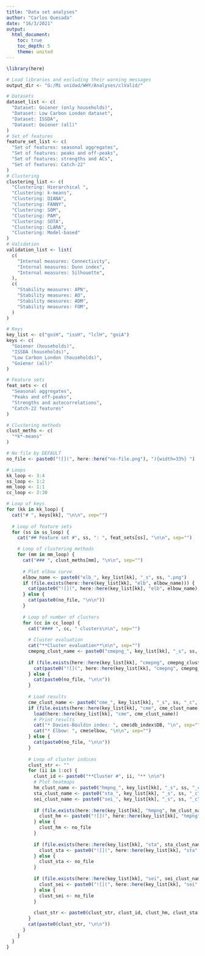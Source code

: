 ```yaml
---
title: "Data set analyses"
author: "Carlos Quesada"
date: "16/3/2021"
output:
  html_document: 
    toc: true
    toc_depth: 5
    theme: united
---
```


```r
\library(here)

# Load libraries and excluding their warning messages
output_dir <- "G:/Mi unidad/WHY/Analyses/clValid/"

# Datasets
dataset_list <- c(
  "Dataset: Goiener (only households)",
  "Dataset: Low Carbon London dataset",
  "Dataset: ISSDA",
  "Dataset: Goiener (all)"
)
# Set of features
feature_set_list <- c(
  "Set of features: seasonal aggregates",
  "Set of features: peaks and off-peaks",
  "Set of features: strengths and ACs",
  "Set of features: Catch-22"
)
# Clustering
clustering_list <- c(
  "Clustering: Hierarchical ",
  "Clustering: k-means",
  "Clustering: DIANA",
  "Clustering: FANNY",
  "Clustering: SOM",
  "Clustering: PAM",
  "Clustering: SOTA",
  "Clustering: CLARA",
  "Clustering: Model-based"
)
# Validation
validation_list <- list(
  c(
    "Internal measures: Connectivity",
    "Internal measures: Dunn index",
    "Internal measures: Silhouette",
  ),
  c(
    "Stability measures: APN",
    "Stability measures: AD",
    "Stability measures: ADM",
    "Stability measures: FOM",
  )
)
```


```r


# Keys
key_list <- c("goiH", "issH", "lclH", "goiA")
keys <- c(
  "Goiener (households)",
  "ISSDA (households)",
  "Low Carbon London (households)",
  "Goiener (all)"
)

# Feature sets
feat_sets <- c(
  "Seasonal aggregates",
  "Peaks and off-peaks",
  "Strengths and autocorrelations",
  "Catch-22 features"
)

# Clustering methods
clust_meths <- c(
  "*k*-means"
)

# No file by DEFAULT
no_file <- paste0("![](", here::here("no-file.png"), "){width=33%} ")

# Loops
kk_loop <- 3:4
ss_loop <- 1:2
mm_loop <- 1:1
cc_loop <- 2:30

# Loop of keys
for (kk in kk_loop) {
  cat("# ", keys[kk], "\n\n", sep="")
  
  # Loop of feature sets
  for (ss in ss_loop) {
    cat("## Feature set #", ss, ": ", feat_sets[ss], "\n\n", sep="")

    # Loop of clustering methods
    for (mm in mm_loop) {
      cat("### ", clust_meths[mm], "\n\n", sep="")
      
      # Plot elbow curve
      elbow_name <- paste0("elb_", key_list[kk], "_s", ss, ".png")
      if (file.exists(here::here(key_list[kk], "elb", elbow_name))) {
        cat(paste0("![](", here::here(key_list[kk], "elb", elbow_name), "){width=100%} \n\n"))
      } else {
        cat(paste0(no_file, "\n\n"))
      }
      
      # Loop of number of clusters
      for (cc in cc_loop) {
        cat("#### ", cc, " clusters\n\n", sep="")
        
        # Cluster evaluation
        cat("**Cluster evaluation**\n\n", sep="")
        cmepng_clust_name <- paste0("cmepng_", key_list[kk], "_s", ss, "_c", cc, ".png")
        
        if (file.exists(here::here(key_list[kk], "cmepng", cmepng_clust_name))) {
          cat(paste0("![](", here::here(key_list[kk], "cmepng", cmepng_clust_name), "){width=100%} \n\n"))
        } else {
          cat(paste0(no_file, "\n\n"))
        }
        
        # Load results
        cme_clust_name <- paste0("cme_", key_list[kk], "_s", ss, "_c", cc, ".RData")
        if (file.exists(here::here(key_list[kk], "cme", cme_clust_name))) {
          load(here::here(key_list[kk], "cme", cme_clust_name))
          # Print results
          cat("* Davies-Bouldin index: ", cme$db_index$DB, "\n", sep="")
          cat("* Elbow: ", cme$elbow, "\n\n", sep="")
        } else {
          cat(paste0(no_file, "\n\n"))
        }
        
        # Loop of cluster indices
        clust_str <- ""
        for (ii in 1:cc) {
          clust_id <- paste0("**Cluster #", ii, "** \n\n")
          # Plot heatmaps
          hm_clust_name <- paste0("hmpng_", key_list[kk], "_s", ss, "_c", cc, "-", ii, ".png")
          sta_clust_name <- paste0("sta_", key_list[kk], "_s", ss, "_c", cc, "-", ii, ".png")
          sei_clust_name <- paste0("sei_", key_list[kk], "_s", ss, "_c", cc, "-", ii, ".png")
          
          if (file.exists(here::here(key_list[kk], "hmpng", hm_clust_name))) {
            clust_hm <- paste0("![](", here::here(key_list[kk], "hmpng", hm_clust_name), "){width=33%} ")
          } else {
            clust_hm <- no_file
          }
          
          if (file.exists(here::here(key_list[kk], "sta", sta_clust_name))) {
            clust_sta <- paste0("![](", here::here(key_list[kk], "sta", sta_clust_name), "){width=33%} ")
          } else {
            clust_sta <- no_file
          }
          
          if (file.exists(here::here(key_list[kk], "sei", sei_clust_name))) {
            clust_sei <- paste0("![](", here::here(key_list[kk], "sei", sei_clust_name), "){width=33%} ")
          } else {
            clust_sei <- no_file
          }
          
          clust_str <- paste0(clust_str, clust_id, clust_hm, clust_sta, clust_sei)
        }
        cat(paste0(clust_str, "\n\n"))
      }
    }
  }
}


```

